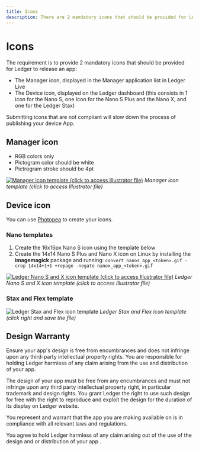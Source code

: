 ```yaml
---
title: Icons
description: There are 2 mandatory icons that should be provided for Ledger to release an app. Learn more about the resquested format.
---
```



# Icons

The requirement is to provide 2 mandatory icons that should be provided for Ledger to release an app:

-   The Manager icon, displayed in the Manager application list in Ledger Live
-   The Device icon, displayed on the Ledger dashboard (this consists in 1 icon for the Nano S, one Icon for the Nano S Plus and the Nano X, and one for the Ledger Stax)

<Callout type="warning" emoji="⚠️">
  Submitting icons that are not compliant will slow down the process of publishing your device App.
</Callout>


## Manager icon

- RGB colors only
- Pictogram color should be white
- Pictrogram stroke should be 4pt

[![Manager icon template (click to access Illustrator file)](/device-app/manager-icon-template.png)](https://drive.google.com/a/ledger.fr/file/d/1OOAZWlnLlBSpScPnF5NGJ4AfczB3D591/view?usp=sharing)
*Manager icon template (click to access Illustrator file)*


## Device icon

<Callout>
	You can use <a href='https://www.photopea.com/'>Photopea</a> to create your icons.
</Callout>

### Nano templates

1. Create the 16x16px Nano S icon using the template below
2. Create the 14x14 Nano S Plus and Nano X icon on Linux by installing the **imagemagick** package and running: `convert nanos_app_<token>.gif -crop 14x14+1+1 +repage -negate nanox_app_<token>.gif`

[![Ledger Nano S and X icon template (click to access Illustrator file)](/device-app/nano-icon-template.png)](https://drive.google.com/a/ledger.fr/file/d/1FVUWDGYPvLuyiwDFgGYiwfwk7YGsxzJ0/view?usp=sharing)
*Ledger Nano S and X icon template (click to access Illustrator file)*


### Stax and Flex template

![Ledger Stax and Flex icon template](/device-app/stax-flex-icons-template.png)
*Ledger Stax and Flex icon template (click right and save the file)*


## Design Warranty 

 <Callout emoji="🔒">
     Ensure your app's design is free from encumbrances and does not infringe upon any third-party intellectual property rights. You are responsible for holding Ledger harmless of any claim arising from the use and distribution of your app.
 </Callout>

The design of your app must be free from any encumbrances and must not infringe upon any third party intellectual property right, in particular trademark and design rights. You grant Ledger the right to use such design for free with the right to reproduce and exploit the design for the duration of its display on Ledger website.

You represent and warrant that the app you are making available on <Glossary word="Ledger Live"></Glossary> is in compliance with all relevant laws and regulations.

You agree to hold Ledger harmless of any claim arising out of the use of the design and or distribution of your app .
